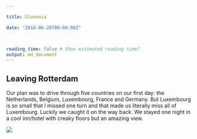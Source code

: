 ```yaml
---

title: Slovenia

date: "2018-06-28T00:00:00Z"



reading_time: false # Show estimated reading time?
output: md_document
---
```




## Leaving Rotterdam

Our plan was to drive through five countries on our first day: the Netherlands, Belgium, Luxembourg, France and Germany. But Luxembourg is so small that I missed one turn and that made us literally miss all of Luxembourg. Luckily we caught it on the way back. We stayed one night in a cool inn/hotel with creaky floors but an amazing view. 

![](0_clock.jpg)
